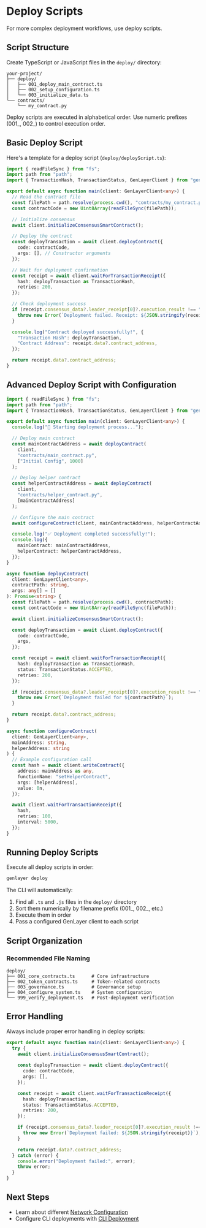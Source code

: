 
# Deploy Scripts

For more complex deployment workflows, use deploy scripts.

## Script Structure

Create TypeScript or JavaScript files in the `deploy/` directory:

```
your-project/
├── deploy/
│   ├── 001_deploy_main_contract.ts
│   ├── 002_setup_configuration.ts
│   └── 003_initialize_data.ts
└── contracts/
    └── my_contract.py
```

<Callout emoji="⚠️">
  Deploy scripts are executed in alphabetical order. Use numeric prefixes (001_, 002_) to control execution order.
</Callout>

## Basic Deploy Script

Here's a template for a deploy script (`deploy/deployScript.ts`):

```typescript
import { readFileSync } from "fs";
import path from "path";
import { TransactionHash, TransactionStatus, GenLayerClient } from "genlayer-js/types";

export default async function main(client: GenLayerClient<any>) {
  // Read the contract file
  const filePath = path.resolve(process.cwd(), "contracts/my_contract.py");
  const contractCode = new Uint8Array(readFileSync(filePath));

  // Initialize consensus
  await client.initializeConsensusSmartContract();

  // Deploy the contract
  const deployTransaction = await client.deployContract({
    code: contractCode,
    args: [], // Constructor arguments
  });

  // Wait for deployment confirmation
  const receipt = await client.waitForTransactionReceipt({
    hash: deployTransaction as TransactionHash,
    retries: 200,
  });

  // Check deployment success
  if (receipt.consensus_data?.leader_receipt[0]?.execution_result !== "SUCCESS") {
    throw new Error(`Deployment failed. Receipt: ${JSON.stringify(receipt)}`);
  }

  console.log("Contract deployed successfully!", {
    "Transaction Hash": deployTransaction,
    "Contract Address": receipt.data?.contract_address,
  });

  return receipt.data?.contract_address;
}
```

## Advanced Deploy Script with Configuration

```typescript
import { readFileSync } from "fs";
import path from "path";
import { TransactionHash, TransactionStatus, GenLayerClient } from "genlayer-js/types";

export default async function main(client: GenLayerClient<any>) {
  console.log("🚀 Starting deployment process...");

  // Deploy main contract
  const mainContractAddress = await deployContract(
    client,
    "contracts/main_contract.py",
    ["Initial Config", 1000]
  );

  // Deploy helper contract
  const helperContractAddress = await deployContract(
    client,
    "contracts/helper_contract.py",
    [mainContractAddress]
  );

  // Configure the main contract
  await configureContract(client, mainContractAddress, helperContractAddress);

  console.log("✅ Deployment completed successfully!");
  console.log({
    mainContract: mainContractAddress,
    helperContract: helperContractAddress,
  });
}

async function deployContract(
  client: GenLayerClient<any>,
  contractPath: string,
  args: any[] = []
): Promise<string> {
  const filePath = path.resolve(process.cwd(), contractPath);
  const contractCode = new Uint8Array(readFileSync(filePath));

  await client.initializeConsensusSmartContract();

  const deployTransaction = await client.deployContract({
    code: contractCode,
    args,
  });

  const receipt = await client.waitForTransactionReceipt({
    hash: deployTransaction as TransactionHash,
    status: TransactionStatus.ACCEPTED,
    retries: 200,
  });

  if (receipt.consensus_data?.leader_receipt[0]?.execution_result !== "SUCCESS") {
    throw new Error(`Deployment failed for ${contractPath}`);
  }

  return receipt.data?.contract_address;
}

async function configureContract(
  client: GenLayerClient<any>,
  mainAddress: string,
  helperAddress: string
) {
  // Example configuration call
  const hash = await client.writeContract({
    address: mainAddress as any,
    functionName: "setHelperContract",
    args: [helperAddress],
    value: 0n,
  });

  await client.waitForTransactionReceipt({
    hash,
    retries: 100,
    interval: 5000,
  });
}
```

## Running Deploy Scripts

Execute all deploy scripts in order:

```bash
genlayer deploy
```

The CLI will automatically:
1. Find all `.ts` and `.js` files in the `deploy/` directory
2. Sort them numerically by filename prefix (001_, 002_, etc.)
3. Execute them in order
4. Pass a configured GenLayer client to each script

## Script Organization

### Recommended File Naming

```
deploy/
├── 001_core_contracts.ts      # Core infrastructure
├── 002_token_contracts.ts     # Token-related contracts  
├── 003_governance.ts          # Governance setup
├── 004_configure_system.ts    # System configuration
└── 999_verify_deployment.ts   # Post-deployment verification
```

## Error Handling

Always include proper error handling in deploy scripts:

```typescript
export default async function main(client: GenLayerClient<any>) {
  try {
    await client.initializeConsensusSmartContract();
    
    const deployTransaction = await client.deployContract({
      code: contractCode,
      args: [],
    });

    const receipt = await client.waitForTransactionReceipt({
      hash: deployTransaction,
      status: TransactionStatus.ACCEPTED,
      retries: 200,
    });

    if (receipt.consensus_data?.leader_receipt[0]?.execution_result !== "SUCCESS") {
      throw new Error(`Deployment failed: ${JSON.stringify(receipt)}`);
    }

    return receipt.data?.contract_address;
  } catch (error) {
    console.error("Deployment failed:", error);
    throw error;
  }
}
```

## Next Steps

- Learn about different [Network Configuration](./network-configuration)
- Configure CLI deployments with [CLI Deployment](./cli-deployment) 